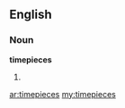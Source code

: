 ==English==

===Noun===
'''timepieces'''

# {{plural of|[[timepiece]]}}

[[ar:timepieces]]
[[my:timepieces]]